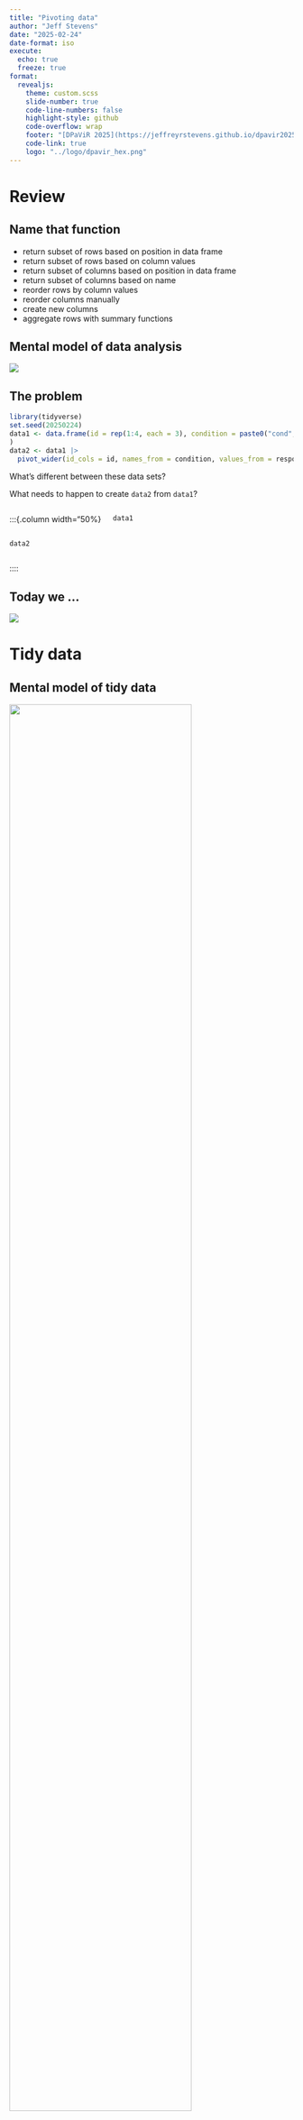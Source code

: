 ```yaml
---
title: "Pivoting data"
author: "Jeff Stevens"
date: "2025-02-24"
date-format: iso
execute:
  echo: true
  freeze: true
format:
  revealjs: 
    theme: custom.scss
    slide-number: true
    code-line-numbers: false
    highlight-style: github
    code-overflow: wrap
    footer: "[DPaViR 2025](https://jeffreyrstevens.github.io/dpavir2025)"
    code-link: true
    logo: "../logo/dpavir_hex.png"
---
```


# Review


## Name that function

::: {.incremental}
* return subset of rows based on position in data frame
* return subset of rows based on column values
* return subset of columns based on position in data frame
* return subset of columns based on name
* reorder rows by column values
* reorder columns manually
* create new columns
* aggregate rows with summary functions
:::


## Mental model of data analysis

![](../images/data_analysis_workflow.png){fig-align="center"}


## The problem

```r
library(tidyverse)
set.seed(20250224)
data1 <- data.frame(id = rep(1:4, each = 3), condition = paste0("cond", rep(1:3, times = 4)), response = runif(12)
)
data2 <- data1 |> 
  pivot_wider(id_cols = id, names_from = condition, values_from = response)
```

What's different between these data sets? 

What needs to happen to create `data2` from `data1`?

::::{.columns}
:::{.column width="50%}
```r
data1
```
:::
:::{.column width="50%}
```r
data2
```
:::
::::


## Today we ...

![](../images/pivot.jpg)


# Tidy data


## Mental model of tidy data

![](../images/tidy_data2.png){fig-align=center width=80%}


## Tidying data with {tidyr} and {dplyr}

```r
library(tidyr)
library(dplyr)
```

![](../images/tidyr_hex.png){.absolute width="15%" top="0%" left="100%"}

![](../images/tidy_data.png){.absolute width="45%" top="30%" left="-5%"}

![](../images/tidyr_spread_gather_allisonhorst.png){.absolute width="50%" top="10%" left="50%"}

:::{.aside}
Source: <a href = "https://github.com/allisonhorst/stats-illustrations">Allison Horst</a>
:::


---

## What is tidy data?

1. Each variable has its own column

1. Each observation has its own row

1. Each value has its own cell

![](../images/tidy_data_1.png){fig-align="center" width="80%"}

---

## Tidy data

#### Every variable is a column, every observation is a row, and every value is a cell

:::: {.columns}

::: {.column width="45%"}
::: {style="font-size:90%"}
Is `table1` tidy? Why/why not?

```r
#| class-output: output
table1
```
:::

:::

::: {.column width="55%"}

::: {.fragment}
::: {style="font-size:90%"}
Is `table2` tidy? Why/why not?

```r
table2
```
:::
:::

:::

::::

---

## Tidy data

#### Every variable is a column, every observation is a row, and every value is a cell

Is `table3` tidy? Why/why not?

```r
table3
```

---

## Tidy data

#### Every variable is a column, every observation is a row, and every value is a cell

::::{.columns}
:::{.column width="50%}
Is `table4a` tidy? Why/why not?

```r
table4a
```
:::
:::{.column width="50%}
Is `table4b` tidy? Why/why not?

```r
table4b
```
:::
::::

---

## Tidy data

* Think about tidy from a model perspective

* Tidyverse assumes tidy data

* Easier to analyze and plot tidy data

* But sometimes easier to store non-tidy data


<!-- --- -->

<!-- ## Tidy data -->

<!-- * But sometimes easier to store non-tidy data -->

<!-- ::::{.columns} -->
<!-- :::{.column width="50%} -->

<!-- ::: {style="font-size:90%"} -->
<!-- ```{r echo = FALSE} -->
<!-- set.seed(20210514) -->
<!-- hai_data1 <- tibble(id = rep(1:5, each = 2), age = rep(round(rnorm(5, 20, 1)), each = 2), pre_post = rep(c("Pre", "Post"), 5), nback = round(rnorm(10, 0, 1), 2)) -->
<!-- ``` -->
<!-- ```{r} -->
<!-- hai_data1 -->
<!-- ``` -->
<!-- ::: -->
<!-- ::: -->

<!-- :::{.column width="50%} -->

<!-- ::: {.fragment} -->
<!-- ::: {style="font-size:90%"} -->
<!-- ```{r echo = FALSE} -->
<!-- hai_data2 <- tibble(id = rep(100:104, each = 2), age = rep(round(rnorm(5, 20, 1)), each = 2), pre_post = rep(c("Pre", "Post"), 5), nback = round(rnorm(10, 0, 1), 2), panas = round(rnorm(10, 2.5, 1), 2), span = round(rnorm(10, 6, 1.5))) -->
<!-- ``` -->
<!-- ```{r} -->
<!-- hai_data2 -->
<!-- ``` -->
<!-- ::: -->
<!-- ::: -->

<!-- ::: -->
<!-- :::: -->

<!-- --- -->

<!-- ## Tidy data -->

<!-- * But sometimes easier to store non-tidy data -->

<!-- .columns} -->
<!-- :::{.column width="50%} -->

<!-- ::: {style="font-size:90%"} -->
<!-- ```{r echo = FALSE, message = FALSE} -->
<!-- library(tidyverse) -->
<!-- hai_data_combined <- bind_rows(hai_data1, hai_data2) -->
<!-- ``` -->
<!-- ```{r} -->
<!-- hai_data_combined -->
<!-- ``` -->
<!-- ::: -->
<!-- ::: -->

<!-- :::{.column width="50%} -->

<!-- ::: {.fragment} -->
<!-- ::: {style="font-size:85%"} -->
<!-- ```{r echo = FALSE} -->
<!-- hai_data1_long <- pivot_longer(hai_data1, -c(id, age, pre_post), names_to = "measure", values_to = "response") -->
<!-- hai_data2_long <- pivot_longer(hai_data2, -c(id, age, pre_post), names_to = "measure", values_to = "response") -->
<!-- hai_data_combined_long <- bind_rows(hai_data1_long, hai_data2_long) -->
<!-- ``` -->
<!-- ```{r} -->
<!-- head(hai_data_combined_long, 20) -->
<!-- ``` -->
<!-- ::: -->
<!-- ::: -->
<!-- ::: -->
<!-- :::: -->


# Pivoting data


## Pivoting data

![](../images/tidy_data.png){fig-align="center" width="50%"}


---

## Pivoting data

![](../images/tidyr-pivoting.gif){.absolute width="55%" top="0%" left="50%"}

:::{.aside}
Source: [Garrick Aden-Buie](https://github.com/gadenbuie/tidyexplain)
:::


---

## Wide data

::::{.columns}
:::{.column width="50%}
```r
table4a
```
:::
:::{.column width="50%}
#### Why is `table4a` not tidy?
:::
::::

::: {.fragment}
![](../images/tidyr_pivot_longer.png){.absolute width="90%" top="45%" left="5%"}
:::

---

## Wide data

#### Use `pivot_longer()`

```r
pivot_longer(table4a, cols = c(`1999`, `2000`), 
             names_to = "year", values_to = "cases")
```

![](../images/tidyr_pivot_longer.png){.absolute width="60%" top="35%" left="45%"}


---

## Long data

:::: {.columns}

::: {.column width="55%"}

::: {style="font-size:90%"}
```r
table2
```
:::

:::

::: {.column width="45%"}

#### Why is `table2` not tidy?

:::

::::

::: {.fragment}
![](../images/tidyr_pivot_wider.png){.absolute width="60%" top="35%" left="55%"}
:::

---

## Long data

#### Use `pivot_wider()`

```r
pivot_wider(table2, id_cols = c("country", "year"), 
            names_from = type, values_from = count)
```

![](../images/tidyr_pivot_wider.png){.absolute width="60%" top="35%" left="55%"}


## Solving the problem

What code turns `data1` into `data2`? And vice versa?

```r
set.seed(20250224)
data1 <- data.frame(id = rep(1:4, each = 3), condition = paste0("cond", rep(1:3, times = 4)), response = runif(12)
)
```


::::{.columns}
:::{.column width="50%}
```r
data1
```
:::
:::{.column width="50%}
```r
data2
```
:::
::::

## Let's code!

[Pivoting data](../code/15_pivoting.html){target="_blank"}
